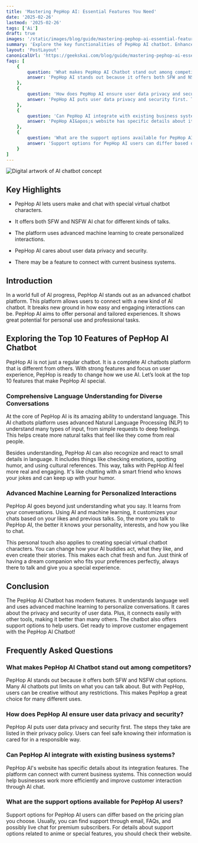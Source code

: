 ```yaml
---
title: 'Mastering PepHop AI: Essential Features You Need'
date: '2025-02-26'
lastmod: '2025-02-26'
tags: ['Ai']
draft: true
images: '/static/images/blog/guide/mastering-pephop-ai-essential-features-you-need.png'
summary: 'Explore the key functionalities of PepHop AI chatbot. Enhance user engagement and streamline communication effortlessly.'
layout: 'PostLayout'
canonicalUrl: 'https://geekskai.com/blog/guide/mastering-pephop-ai-essential-features-you-need/'
faqs: [
    {
        question: 'What makes PepHop AI Chatbot stand out among competitors?',
        answer: 'PepHop AI stands out because it offers both SFW and NSFW chat options. Many AI chatbots put limits on what you can talk about. But with PepHop, users can be creative without any restrictions. This makes PepHop a great choice for many different uses.PepHop AI stands out because it offers both SFW and NSFW chat options. Many AI chatbots put limits on what you can talk about. But with PepHop, users can be creative without any restrictions. This makes PepHop a great choice for many different uses.'
    },
    {
        question: 'How does PepHop AI ensure user data privacy and security?',
        answer: 'PepHop AI puts user data privacy and security first. The steps they take are listed in their privacy policy. Users can feel safe knowing their information is cared for in a responsible way.'
    },
    {
        question: 'Can PepHop AI integrate with existing business systems?',
        answer: 'PepHop AI&apos;s website has specific details about its integration features. The platform can connect with current business systems. This connection would help businesses work more efficiently and improve customer interaction through AI chat.'
    },
    {
        question: 'What are the support options available for PepHop AI users?',
        answer: 'Support options for PepHop AI users can differ based on the pricing plan you choose. Usually, you can find support through email, FAQs, and possibly live chat for premium subscribers. For details about support options related to anime or special features, you should check their website.'
    }
]
---
```


![Digital artwork of AI chatbot concept](/static/images/blog/guide/mastering-pephop-ai-essential-features-you-need.png)

## Key Highlights

- PepHop AI lets users make and chat with special virtual chatbot characters.

- It offers both SFW and NSFW AI chat for different kinds of talks.

- The platform uses advanced machine learning to create personalized interactions.

- PepHop AI cares about user data privacy and security.

- There may be a feature to connect with current business systems.

## Introduction

In a world full of AI progress, PepHop AI stands out as an advanced chatbot platform. This platform allows users to connect with a new kind of AI chatbot. It breaks new ground in how easy and engaging interactions can be. PepHop AI aims to offer personal and tailored experiences. It shows great potential for personal use and professional tasks.

## Exploring the Top 10 Features of PepHop AI Chatbot

PepHop AI is not just a regular chatbot. It is a complete AI chatbots platform that is different from others. With strong features and focus on user experience, PepHop is ready to change how we use AI. Let’s look at the top 10 features that make PepHop AI special.

### Comprehensive Language Understanding for Diverse Conversations

At the core of PepHop AI is its amazing ability to understand language. This AI chatbots platform uses advanced Natural Language Processing (NLP) to understand many types of input, from simple requests to deep feelings. This helps create more natural talks that feel like they come from real people.

Besides understanding, PepHop AI can also recognize and react to small details in language. It includes things like checking emotions, spotting humor, and using cultural references. This way, talks with PepHop AI feel more real and engaging. It's like chatting with a smart friend who knows your jokes and can keep up with your humor.

### Advanced Machine Learning for Personalized Interactions

PepHop AI goes beyond just understanding what you say. It learns from your conversations. Using AI and machine learning, it customizes your chats based on your likes and previous talks. So, the more you talk to PepHop AI, the better it knows your personality, interests, and how you like to chat.

This personal touch also applies to creating special virtual chatbot characters. You can change how your AI buddies act, what they like, and even create their stories. This makes each chat fresh and fun. Just think of having a dream companion who fits your preferences perfectly, always there to talk and give you a special experience.

## Conclusion

The PepHop AI Chatbot has modern features. It understands language well and uses advanced machine learning to personalize conversations. It cares about the privacy and security of user data. Plus, it connects easily with other tools, making it better than many others. The chatbot also offers support options to help users. Get ready to improve customer engagement with the PepHop AI Chatbot!

## Frequently Asked Questions

### What makes PepHop AI Chatbot stand out among competitors?

PepHop AI stands out because it offers both SFW and NSFW chat options. Many AI chatbots put limits on what you can talk about. But with PepHop, users can be creative without any restrictions. This makes PepHop a great choice for many different uses.

### How does PepHop AI ensure user data privacy and security?

PepHop AI puts user data privacy and security first. The steps they take are listed in their privacy policy. Users can feel safe knowing their information is cared for in a responsible way.

### Can PepHop AI integrate with existing business systems?

PepHop AI's website has specific details about its integration features. The platform can connect with current business systems. This connection would help businesses work more efficiently and improve customer interaction through AI chat.

### What are the support options available for PepHop AI users?

Support options for PepHop AI users can differ based on the pricing plan you choose. Usually, you can find support through email, FAQs, and possibly live chat for premium subscribers. For details about support options related to anime or special features, you should check their website.
